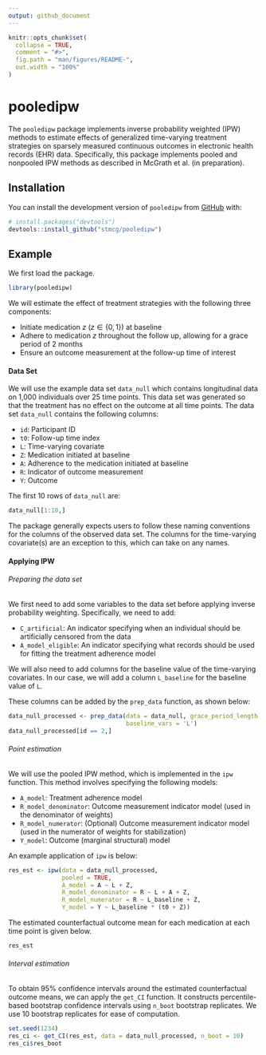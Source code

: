 ```yaml
---
output: github_document
---
```


<!-- README.md is generated from README.Rmd. Please edit that file -->

```r
knitr::opts_chunk$set(
  collapse = TRUE,
  comment = "#>",
  fig.path = "man/figures/README-",
  out.width = "100%"
)
```

# pooledipw

<!-- badges: start -->
<!-- badges: end -->

The `pooledipw` package implements inverse probability weighted (IPW) methods to estimate effects of generalized time-varying treatment strategies on sparsely measured continuous outcomes in electronic health records (EHR) data. Specifically, this package implements pooled and nonpooled IPW methods as described in McGrath et al. (in preparation). 

## Installation

You can install the development version of `pooledipw` from [GitHub](https://github.com/) with:

``` r
# install.packages("devtools")
devtools::install_github("stmcg/pooledipw")
```

## Example

We first load the package.
```r
library(pooledipw)
```

We will estimate the effect of treatment strategies with the following three components:

* Initiate medication $z$ ($z \in \{0, 1\}$) at baseline
* Adhere to medication $z$ throughout the follow up, allowing for a grace period of 2 months
* Ensure an outcome measurement at the follow-up time of interest

#### Data Set 

We will use the example data set `data_null` which contains longitudinal data on 1,000 individuals over 25 time points. This data set was generated so that the treatment has no effect on the outcome at all time points. The data set `data_null` contains the following columns: 

* `id`: Participant ID
* `t0`: Follow-up time index
* `L`: Time-varying covariate
* `Z`: Medication initiated at baseline
* `A`: Adherence to the medication initiated at baseline
* `R`: Indicator of outcome measurement
* `Y`: Outcome

The first 10 rows of `data_null` are: 
```r
data_null[1:10,]
```

The package generally expects users to follow these naming conventions for the columns of the observed data set. The columns for the time-varying covariate(s) are an exception to this, which can take on any names. 

#### Applying IPW

###### Preparing the data set

We first need to add some variables to the data set before applying inverse probability weighting. Specifically, we need to add:

* `C_artificial`: An indicator specifying when an individual should be artificially censored from the data
* `A_model_eligible`: An indicator specifying what records should be used for fitting the treatment adherence model

We will also need to add columns for the baseline value of the time-varying covariates. In our case, we will add a column `L_baseline` for the baseline value of `L`.

These columns can be added by the `prep_data` function, as shown below:
```r
data_null_processed <- prep_data(data = data_null, grace_period_length = 2,
                                 baseline_vars = 'L')
data_null_processed[id == 2,]
```


###### Point estimation

We will use the pooled IPW method, which is implemented in the `ipw` function. This method involves specifying the following models:

* `A_model`: Treatment adherence model
* `R_model_denominator`: Outcome measurement indicator model (used in the denominator of weights)
* `R_model_numerator`: (Optional) Outcome measurement indicator model (used in the numerator of weights for stabilization)
* `Y_model`: Outcome (marginal structural) model

An example application of `ipw` is below:
```r
res_est <- ipw(data = data_null_processed,
               pooled = TRUE,
               A_model = A ~ L + Z,
               R_model_denominator = R ~ L + A + Z,
               R_model_numerator = R ~ L_baseline + Z,
               Y_model = Y ~ L_baseline * (t0 + Z))
```

The estimated counterfactual outcome mean for each medication at each time point is given below.
```r
res_est
```


###### Interval estimation

To obtain 95\% confidence intervals around the estimated counterfactual outcome means, we can apply the `get_CI` function. It constructs percentile-based bootstrap confidence intervals using `n_boot` bootstrap replicates. We use 10 bootstrap replicates for ease of computation.

```r
set.seed(1234)
res_ci <- get_CI(res_est, data = data_null_processed, n_boot = 10)
res_ci$res_boot
```
